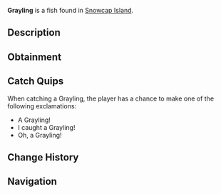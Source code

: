 {{FishInfobox
|image          = Grayling.png
|rarity         = Common
|sea            = First Sea
|location       = [[Snowcap Island]]
|sublocation    = Freshwater
|sources        = Fishing Rod
|radar_location = 
|xp             = 100
|weather        = Foggy
|time           = Day
|season         = Spring, Summer
|bait           = Insect
|base_weight    = 2
|base_value     = 80
|weight_range   = 1.5
|base_chance    = 75
|base_resil     = 70
}}
'''Grayling''' is a {{Rarity|Common}} fish found in [[Snowcap Island]].

== Description ==
{{Description|An interesting, cold-water fish with shimmering silver scales and a signature large, colourful dorsal fin. It is known for it's beauty and its agile swimming behaviour. The Grayling is often found in Snowcap Pond during the day, but it can rarely be found at night.|Bestiary Entry}}

== Obtainment ==
{{Description|Found in Snowcap Pond during the day.|Bestiary Hint}}
{{Fish Availability|
Snowcap Island/Freshwater Pond
|top_rods      = 
Leviathan's Fang Rod\424547.69\0;
Trident Rod\400254.29\17851.75;
Free Spirit Rod\391969.18\17807.28;
No-Life Rod\357233.47\25351.45;
Seraphic Rod\346576.77\25155.66;
Flimsy Rod\251795.57\21882.15;
Training Rod\254545.45\25000;
Rod Of The Eternal King\333507.24\18957.74;
Nocturnal Rod\162404.38\131928.9;
Egg Rod\326893.34\28588.9;
Verdant Shear Rod\322576.39\27628.75;
Abyssal Specter Rod\334105.33\26954.41;
Blazebringer Rod\328290.59\26125.07;
Resourceful Rod\328847.2\24132.28;
Ethereal Prism Rod\341914.52\0;
Challenger's Rod\337484.64\23042.76;
Rod Of The Forgotten Fang\336045.45\22972.73;
Rod Of The Depths\333579.16\20868.53;
Rod Of The Exalted One\332987.94\19601.49;
Zeus Rod\326473.49\25938.82;
Depthseeker Rod\323595.4\25143.82;
Avalanche Rod\304460.06\22870.27;
Volcanic Rod\294371.27\25328.58;
Steady Rod\136079.97\11804.49
|recommended   = Trident Rod
}}

== Catch Quips ==
When catching a Grayling, the player has a chance to make one of the following exclamations:
* A Grayling!
* I caught a Grayling!
* Oh, a Grayling!

== Change History ==
{{Change History|{{subst:Current Version}}}}

== Navigation ==
{{Fish Navbox|Snowcap Island}}